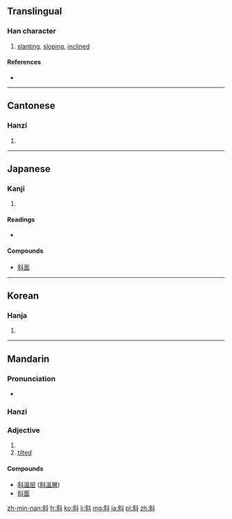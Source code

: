 ==Translingual==

===Han character===
{{Han char|rn=68|rad=斗|as=07|sn=11|four=8490<sub>0</sub>|canj=人木卜十 (ODYJ)|ids=⿰[[余]][[斗]]}}

# [[slanting]], [[sloping]], [[inclined]]

====References====
* {{Han ref|kx=0478.150|dkj=13509|dj=0836.180|hdz=32253.090|uh=659C|ud=26012|bh=B1D7|bd=45527}}

----

==Cantonese==

===Hanzi===
{{yue-hanzi|jyut=|y=che4}}

# {{defn|lang=yue|sort=斗07}}

----

==Japanese==

===Kanji===
{{ja-kanji|grade=c|rs=斗07}}

# {{defn|lang=ja|sort=斗07}}

====Readings====
* {{ja-readings|on=[[しゃ]] (sha)|kun=[[ななめ]] (naname)}}

====Compounds====
* [[斜面]]

----

==Korean==

===Hanja===
{{ko-hanja|hangeul=[[사]], [[야]]|eumhun=|rv=sa, ya|mr=sa, ya|y=sa, ya}}

# {{defn|lang=ko|sort=斗07}}

----

==Mandarin==

===Pronunciation===
* {{IPA|/ɕjɛ/|lang=cmn}}

===Hanzi===
{{cmn-hanzi|pin=[[xié]] ([[xie2]])|wg=hsieh<sup>2</sup>}}

===Adjective===
{{head|cmn|adjective|sc=Hani}}{{attention|cmn|needs inflection template}}

# {{defn|lang=cmn|sort=斗07}}
# [[tilted]]

====Compounds====
* [[斜温层]] ([[斜溫層]])
* [[w:zh:斜面|斜面]]

[[zh-min-nan:斜]]
[[fr:斜]]
[[ko:斜]]
[[li:斜]]
[[mg:斜]]
[[ja:斜]]
[[pl:斜]]
[[zh:斜]]